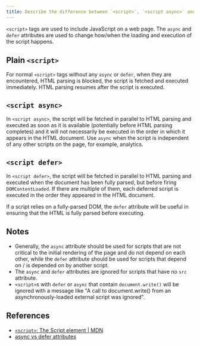 ```yaml
---
title: Describe the difference between `<script>`, `<script async>` and `<script defer>`
---
```


`<script>` tags are used to include JavaScript on a web page. The `async` and `defer` attributes are used to change how/when the loading and execution of the script happens.

## Plain `<script>`

For normal `<script>` tags without any `async` or `defer`, when they are encountered, HTML parsing is blocked, the script is fetched and executed immediately. HTML parsing resumes after the script is executed.

## `<script async>`

In `<script async>`, the script will be fetched in parallel to HTML parsing and executed as soon as it is available (potentially before HTML parsing completes) and it will not necessarily be executed in the order in which it appears in the HTML document. Use `async` when the script is independent of any other scripts on the page, for example, analytics.

## `<script defer>`

In `<script defer>`, the script will be fetched in parallel to HTML parsing and executed when the document has been fully parsed, but before firing `DOMContentLoaded`. If there are multiple of them, each deferred script is executed in the order they appeared in the HTML document.

If a script relies on a fully-parsed DOM, the `defer` attribute will be useful in ensuring that the HTML is fully parsed before executing.

## Notes

- Generally, the `async` attribute should be used for scripts that are not critical to the initial rendering of the page and do not depend on each other, while the `defer` attribute should be used for scripts that depend on / is depended on by another script.
- The `async` and `defer` attributes are ignored for scripts that have no `src` attribute.
- `<script>`s with `defer` or `async` that contain `document.write()` will be ignored with a message like "A call to document.write() from an asynchronously-loaded external script was ignored".

## References

- [`<script>`: The Script element | MDN](https://developer.mozilla.org/en-US/docs/Web/HTML/Element/script#defer)
- [async vs defer attributes](https://www.growingwiththeweb.com/2014/02/async-vs-defer-attributes.html)
